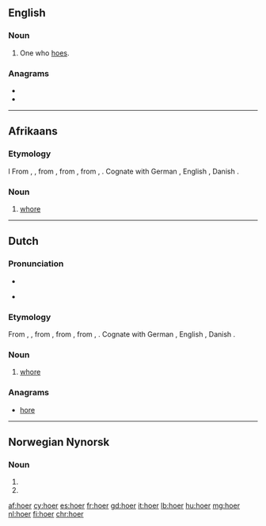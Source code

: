 {{also|Hoer|hoër|hör}}
==English==

===Noun===
{{en-noun}}

# One who [[hoe]]s.

===Anagrams===
* {{l|en|heor}}
* {{l|en|hero}}

----

==Afrikaans==

===Etymology===
{{PIE root|af|keh₂}}l
From {{inh|nl|dum|hoere}}, {{m|dum|hoer}}, from {{inh|nl|odt|*huora}}, from {{inh|nl|gem-pro|*hōrǭ}}, from {{der|nl|ine-pro|*kāro-}}, {{m|ine-pro|*keh₂ro-||dear, loved}}. Cognate with German {{m|de|Hure}}, English {{m|en|whore}}, Danish {{m|da|hore}}.

===Noun===
{{af-noun|hoere}}

# {{lb|af|derogatory}} [[whore]]

----

==Dutch==

===Pronunciation===
* {{audio|Nl-hoer.ogg|Audio|lang=nl}}

* {{IPA|/ɦur/|lang=nl}}

===Etymology===
{{PIE root|nl|keh₂}}
From {{inh|nl|dum|hoere}}, {{m|dum|hoer}}, from {{inh|nl|odt|*huora}}, from {{inh|nl|gem-pro|*hōrǭ}}, from {{der|nl|ine-pro|*kāro-}}, {{m|ine-pro|*keh₂ro-||dear, loved}}. Cognate with German {{m|de|Hure}}, English {{m|en|whore}}, Danish {{m|da|hore}}.

===Noun===
{{nl-noun|f|-en|hoertje}}

# {{lb|nl|derogatory}} [[whore]]

===Anagrams===
* [[hore#Dutch|hore]]

----

==Norwegian Nynorsk==

===Noun===
{{head|nn|noun form|g=f}}

# {{form of|indefinite plural|ho|lang=nn}}
# {{form of|indefinite plural|hoe|lang=nn}}

[[af:hoer]]
[[cy:hoer]]
[[es:hoer]]
[[fr:hoer]]
[[gd:hoer]]
[[it:hoer]]
[[lb:hoer]]
[[hu:hoer]]
[[mg:hoer]]
[[nl:hoer]]
[[fi:hoer]]
[[chr:hoer]]